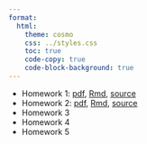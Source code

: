 ```yaml
---
format:
  html:
    theme: cosmo
    css: ../styles.css
    toc: true
    code-copy: true
    code-block-background: true
---
```


- Homework 1: [pdf](homeworks/homework1/homework1.pdf), [Rmd](homeworks/homework1/homework1.Rmd),  [source](https://github.com/berkeley-stat153/fall-2024/tree/master/homeworks/homework1) 
- Homework 2: [pdf](homeworks/homework2/homework2.pdf), [Rmd](homeworks/homework2/homework2.Rmd),  [source](https://github.com/berkeley-stat153/fall-2024/tree/master/homeworks/homework2)
- Homework 3 <!--[html](homeworks/homework3/homework3.html), [Rmd](homeworks/homework3/homework3.Rmd),  [source](https://github.com/berkeley-stat153/fall-2024/tree/master/homeworks/homework3)--> 
- Homework 4 <!--[html](homeworks/homework4/homework4.html), [Rmd](homeworks/homework4/homework4.Rmd),  [source](https://github.com/berkeley-stat153/fall-2024/tree/master/homeworks/homework4)--> 
- Homework 5 <!--[html](homeworks/homework4/homework4.html), [Rmd](homeworks/homework4/homework4.Rmd),  [source](https://github.com/berkeley-stat153/fall-2024/tree/master/homeworks/homework4)--> 
